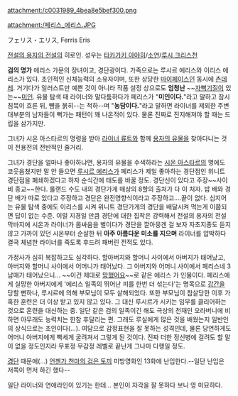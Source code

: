 attachment:/c0031989_4bea8e5bef300.png

attachment:/페리스_에리스.JPG


フェリス・エリス, Ferris Eris

[[전설의 용자의 전설]]의 히로인. 성우는 [[타카가키 아야히]]/[[소연(성우)|소연]]/[[루시 크리스천]]

'''검의 명가''' 에리스 가문의 장녀이고, 경단광이다. 가족으로는 루시르 에리스와 이리스 에리스가 있다. 초인적인 신체능력의 소유자이며, 또한 상당한 [[마이페이스]]인 동시에 [[츤데레]]. 거기다가 일러스트만 예쁜 것이 아니라 작품 설정 상으로도 '''엄청난''' ~~[[자뻑]]기질이 있는~~[[미인]]. 유물 탐색 때 라이너와 말다툼하다가 페리스가 "'''미인이다.'''"라고 말하고 잠시 침묵이 흐른 뒤, 뺨을 붉히--는 척하--며 "'''농담이다.'''"라고 말하면 라이너를 제외한 주변 대부분의 남자들이 뻑가는 패턴이 꽤 나온적이 있다. 물론 진짜로 진지해져야 할 때는 드립을 삼가지만.

그녀가 시온 아스타르의 명령을 받아 [[라이너 류트]]와 함께 [[용자의 유물]]을 찾아다니는 것이 전용전의 전반적인 줄거리.

그녀가 경단을 얼마나 좋아하냐면, 용자의 유물을 수색하라는 [[시온 아스타르]]의 명에도 코웃음쳤지만 말 안 들으면 [[루시르 에리스]]가 페리스가 제일 좋아하는 경단점인 위니트 경단점을 폐쇄하겠다고 하자 순식간에 태도를 바꿀 정도. 경단신이 있다고 주장~~사이비 종교~~한다. 롤랜드 수도 내의 경단가게 매상의 8할의 출처가 다 이 처자. 밥 배와 경단 배가 따로 있다고 주장하고 경단은 완전영향식이라고 주장하고....끝이 없다. 심지어는 유물 탐색 중에도 이리스를 시켜 위니트 경단가게의 경단을 배달시켜 먹는게 이쯤되면 답이 없는 수준. 이럴 지경일 만큼 경단에 대한 집착은 강력해서 전설의 용자의 전설 막바지에 시온과 라이너가 몸싸움을 벌이다가 경단을 깔아뭉겐 걸 보자 자초지종도 듣지 않고 가까이 있던 시온부터 순살한 뒤 '''아주 아름다운 미소를 지으며''' 라이너를 압박하다 결국 체념한 라이너를 죽도록 후드려 패버린 전적도 있다.

가정사가 심히 복잡하고도 심각하다. 할아버지와 할머니 사이에서 아버지가 태어났고, 아버지와 할머니 사이에서 어머니가 태어났다. 그 아버지와 어머니 사이에서 페리스네 3남매가 태어났으니… ~~이건 제대로 [[망했어요]]~~로 같은 에리스 가 인물이다. 페리스에게 실망한 아버지에게 '에리스 일족의 뛰어난 피를 한번 더 섞는다'는 명목으로 [[강간]]을 당할 뻔하나, 루시르에 의해 부모님이 모두 살해되었다. 또한 부모님이 참살당한 이후 가혹한 훈련은 더 이상 받고 있지 않고 있다. 그 대신 루시르가 시키는 임무를 클리어하는 것으로 훈련을 대신하는 중. 일단 같은 검의 일족이긴 해도 극상의 천재인 오라버니에 비하면 아무래도 능력치는 한참 후달리는 편. 그래도 루실에게 많은 것을 배웠는지 일반인의 상식으로는 초인이다(…). 여담으로 감정표현을 잘 못하는 성격인데, 물론 당연하게도 어머니 아버지에게 빡세게 굴려져서 그렇게 된 것이다. 진짜 더한 정신병에 걸려도 할 말이 없을 정도인지라 무표정 무감정 레벨로 끝난게 그나마 다행일 정도.

[[경단]] 때문에(…) [[언젠가 천마의 검은 토끼]] 미방영화인 13화에 난입한다.--일단 난입은 저쪽이 먼저 하긴 했다--

일단 라이너와 연애라인이 있기는 한데... 본인이 자각을 잘 못하다 보니 영 미묘하다. 
